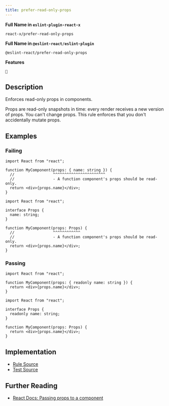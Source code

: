```yaml
---
title: prefer-read-only-props
---
```


**Full Name in `eslint-plugin-react-x`**

```plain copy
react-x/prefer-read-only-props
```

**Full Name in `@eslint-react/eslint-plugin`**

```plain copy
@eslint-react/prefer-read-only-props
```

**Features**

`💭`

## Description

Enforces read-only props in components.

Props are read-only snapshots in time: every render receives a new version of props. You can't change props. This rule enforces that you don't accidentally mutate props.

## Examples

### Failing

```tsx
import React from "react";

function MyComponent(props: { name: string }) {
  //                 ^^^^^^^^^^^^^^^^^^^^^^^
  //                 - A function component's props should be read-only.
  return <div>{props.name}</div>;
}
```

```tsx
import React from "react";

interface Props {
  name: string;
}

function MyComponent(props: Props) {
  //                 ^^^^^^^^^^^^
  //                 - A function component's props should be read-only.
  return <div>{props.name}</div>;
}
```

### Passing

```tsx
import React from "react";

function MyComponent(props: { readonly name: string }) {
  return <div>{props.name}</div>;
}
```

```tsx
import React from "react";

interface Props {
  readonly name: string;
}

function MyComponent(props: Props) {
  return <div>{props.name}</div>;
}
```

## Implementation

- [Rule Source](https://github.com/Rel1cx/eslint-react/tree/main/packages/plugins/eslint-plugin-react-x/src/rules/prefer-read-only-props.ts)
- [Test Source](https://github.com/Rel1cx/eslint-react/tree/main/packages/plugins/eslint-plugin-react-x/src/rules/prefer-read-only-props.spec.ts)

## Further Reading

- [React Docs: Passing props to a component](https://react.dev/learn/passing-props-to-a-component#recap)
